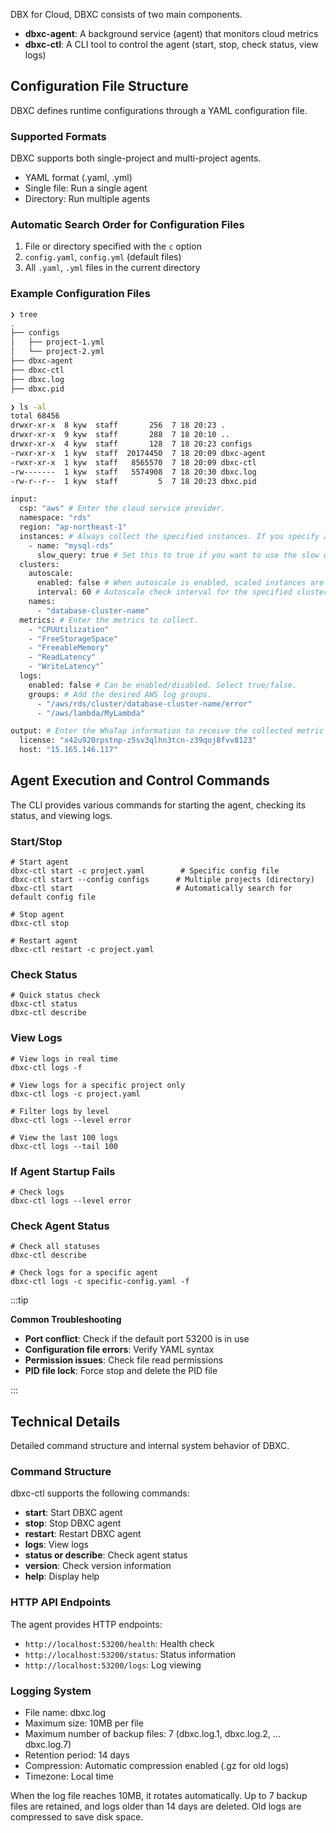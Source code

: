 DBX for Cloud, DBXC consists of two main components. 

- **dbxc-agent**: A background service (agent) that monitors cloud metrics  
- **dbxc-ctl**: A CLI tool to control the agent (start, stop, check status, view logs)  

## Configuration File Structure

DBXC defines runtime configurations through a YAML configuration file.

### Supported Formats

DBXC supports both single-project and multi-project agents.

- YAML format (.yaml, .yml)  
- Single file: Run a single agent  
- Directory: Run multiple agents  

### Automatic Search Order for Configuration Files

1. File or directory specified with the `c` option  
2. `config.yaml`, `config.yml` (default files)  
3. All `.yaml`, `.yml` files in the current directory  

### Example Configuration Files

```bash title="Directory tree example"
❯ tree
.
├── configs
│   ├── project-1.yml
│   └── project-2.yml
├── dbxc-agent
├── dbxc-ctl
├── dbxc.log
├── dbxc.pid

❯ ls -al
total 68456
drwxr-xr-x  8 kyw  staff       256  7 18 20:23 .
drwxr-xr-x  9 kyw  staff       288  7 18 20:10 ..
drwxr-xr-x  4 kyw  staff       128  7 18 20:23 configs
-rwxr-xr-x  1 kyw  staff  20174450  7 18 20:09 dbxc-agent
-rwxr-xr-x  1 kyw  staff   8565570  7 18 20:09 dbxc-ctl
-rw-------  1 kyw  staff   5574908  7 18 20:30 dbxc.log
-rw-r--r--  1 kyw  staff         5  7 18 20:23 dbxc.pid
```

```bash title="yml example"
input:
  csp: "aws" # Enter the cloud service provider.
  namespace: "rds"
  region: "ap-northeast-1"
  instances: # Always collect the specified instances. If you specify an instance inside a cluster here, it will always be collected regardless of autoscale.
    - name: "mysql-rds"
      slow_query: true # Set this to true if you want to use the slow query page.
  clusters:
    autoscale:
      enabled: false # When autoscale is enabled, scaled instances are added to or removed from the collection targets.
      interval: 60 # Autoscale check interval for the specified clusters (unit: seconds).
    names:
      - "database-cluster-name"
  metrics: # Enter the metrics to collect.
    - "CPUUtilization"
    - "FreeStorageSpace"
    - "FreeableMemory"
    - "ReadLatency"
    - "WriteLatency"`
  logs:
    enabled: false # Can be enabled/disabled. Select true/false.
    groups: # Add the desired AWS log groups.
      - "/aws/rds/cluster/database-cluster-name/error"
      - "/aws/lambda/MyLambda"

output: # Enter the WhaTap information to receive the collected metric data.
  license: "x42u920rpstnp-z5sv3qlhn3tcn-z39qoj8fvv8123"
  host: "15.165.146.117"
```

## Agent Execution and Control Commands

The CLI provides various commands for starting the agent, checking its status, and viewing logs.

### Start/Stop

```
# Start agent
dbxc-ctl start -c project.yaml        # Specific config file
dbxc-ctl start --config configs      # Multiple projects (directory)
dbxc-ctl start                       # Automatically search for default config file

# Stop agent
dbxc-ctl stop

# Restart agent
dbxc-ctl restart -c project.yaml
```

### Check Status

```
# Quick status check
dbxc-ctl status
dbxc-ctl describe
```

### View Logs

```
# View logs in real time
dbxc-ctl logs -f

# View logs for a specific project only
dbxc-ctl logs -c project.yaml

# Filter logs by level
dbxc-ctl logs --level error

# View the last 100 logs
dbxc-ctl logs --tail 100
```

### If Agent Startup Fails

```
# Check logs
dbxc-ctl logs --level error
```

### Check Agent Status

```
# Check all statuses
dbxc-ctl describe

# Check logs for a specific agent
dbxc-ctl logs -c specific-config.yaml -f
```

:::tip

**Common Troubleshooting**

- **Port conflict**: Check if the default port 53200 is in use  
- **Configuration file errors**: Verify YAML syntax  
- **Permission issues**: Check file read permissions  
- **PID file lock**: Force stop and delete the PID file  

:::

## Technical Details

Detailed command structure and internal system behavior of DBXC.

### Command Structure

dbxc-ctl supports the following commands:

- **start**: Start DBXC agent  
- **stop**: Stop DBXC agent  
- **restart**: Restart DBXC agent  
- **logs**: View logs  
- **status or describe**: Check agent status  
- **version**: Check version information  
- **help**: Display help  

### HTTP API Endpoints

The agent provides HTTP endpoints:

- `http://localhost:53200/health`: Health check  
- `http://localhost:53200/status`: Status information  
- `http://localhost:53200/logs`: Log viewing  

### Logging System

- File name: dbxc.log  
- Maximum size: 10MB per file  
- Maximum number of backup files: 7 (dbxc.log.1, dbxc.log.2, ... dbxc.log.7)  
- Retention period: 14 days  
- Compression: Automatic compression enabled (.gz for old logs)  
- Timezone: Local time  

When the log file reaches 10MB, it rotates automatically. Up to 7 backup files are retained, and logs older than 14 days are deleted. Old logs are compressed to save disk space.